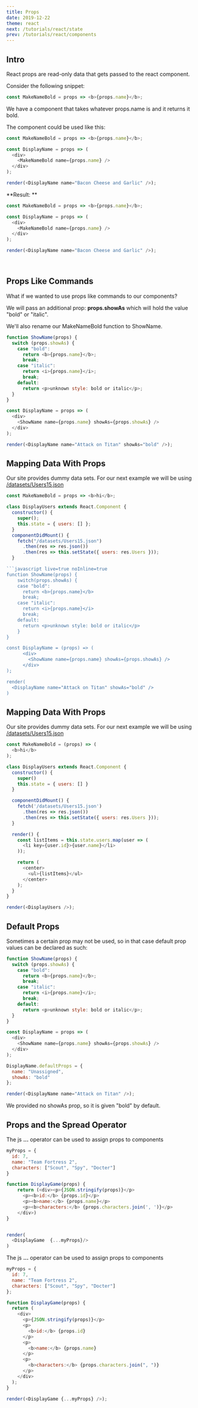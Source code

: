 ```yaml
---
title: Props
date: 2019-12-22
theme: react
next: /tutorials/react/state
prev: /tutorials/react/components
---
```


## Intro

React props are read-only data that gets passed to the react component.

Consider the following snippet:

```javascript
const MakeNameBold = props => <b>{props.name}</b>;
```

We have a component that takes whatever props.name is and it returns it bold.

The component could be used like this:

```javascript noInline=true
const MakeNameBold = props => <b>{props.name}</b>;

const DisplayName = props => (
  <div>
    <MakeNameBold name={props.name} />
  </div>
);

render(<DisplayName name="Bacon Cheese and Garlic" />);
```

**Result: **

```javascript render=true noInline=true
const MakeNameBold = props => <b>{props.name}</b>;

const DisplayName = props => (
  <div>
    <MakeNameBold name={props.name} />
  </div>
);

render(<DisplayName name="Bacon Cheese and Garlic" />);
```

<br />

## Props Like Commands

What if we wanted to use props like commands to our components?

We will pass an additional prop: **props.showAs** which will hold the value "bold" or "italic".

We'll also rename our MakeNameBold function to ShowName.

```javascript live=true noInline=true
function ShowName(props) {
  switch (props.showAs) {
    case "bold":
      return <b>{props.name}</b>;
      break;
    case "italic":
      return <i>{props.name}</i>;
      break;
    default:
      return <p>unknown style: bold or italic</p>;
  }
}

const DisplayName = props => (
  <div>
    <ShowName name={props.name} showAs={props.showAs} />
  </div>
);

render(<DisplayName name="Attack on Titan" showAs="bold" />);
```

## Mapping Data With Props

Our site provides dummy data sets. For our next example we will be using [/datasets/Users15.json](/datasets/Users15.json)

```javascript live=true noInline=true
const MakeNameBold = props => <b>hi</b>;

class DisplayUsers extends React.Component {
  constructor() {
    super();
    this.state = { users: [] };
  }
  componentDidMount() {
    fetch("/datasets/Users15.json")
      .then(res => res.json())
      .then(res => this.setState({ users: res.Users }));
  }

```javascript live=true noInline=true
function ShowName(props) {
    switch(props.showAs) {
    case "bold":
      return <b>{props.name}</b>
      break;
    case "italic":
      return <i>{props.name}</i>
      break;
    default:
      return <p>unknown style: bold or italic</p>
    }
} 

const DisplayName = (props) => (
      <div>
        <ShowName name={props.name} showAs={props.showAs} />
      </div>
);

render(
  <DisplayName name="Attack on Titan" showAs="bold" />
)
```

## Mapping Data With Props

Our site provides dummy data sets. For our next example we will be using [/datasets/Users15.json](/datasets/Users15.json)

```javascript live=true noInline=true
const MakeNameBold = (props) => (
  <b>hi</b>
);

class DisplayUsers extends React.Component {
  constructor() {
    super()
    this.state = { users: [] }
  }

  componentDidMount() {
    fetch('/datasets/Users15.json')
      .then(res => res.json())
      .then(res => this.setState({ users: res.Users }));
  }

  render() {
    const listItems = this.state.users.map(user => (
      <li key={user.id}>{user.name}</li>
    ));

    return (
      <center>
        <ul>{listItems}</ul>
      </center>
    );
  }
}

render(<DisplayUsers />);
```

## Default Props

Sometimes a certain prop may not be used, so in that case default prop values can be declared as such:

```javascript live=true noInline=true
function ShowName(props) {
  switch (props.showAs) {
    case "bold":
      return <b>{props.name}</b>;
      break;
    case "italic":
      return <i>{props.name}</i>;
      break;
    default:
      return <p>unknown style: bold or italic</p>;
  }
}

const DisplayName = props => (
  <div>
    <ShowName name={props.name} showAs={props.showAs} />
  </div>
);

DisplayName.defaultProps = {
  name: "Unassigned",
  showAs: "bold"
};

render(<DisplayName name="Attack on Titan" />);
```

We provided no showAs prop, so it is given "bold" by default.

## Props and the Spread Operator

The js **...** operator can be used to assign props to components

```javascript live=true noInline=true
myProps = {
  id: 7,
  name: "Team Fortress 2",
  characters: ["Scout", "Spy", "Docter"]
}

function DisplayGame(props) {
    return (<div><p>{JSON.stringify(props)}</p>
      <p><b>id:</b> {props.id}</p>
      <p><b>name:</b> {props.name}</p>
      <p><b>characters:</b> {props.characters.join(', ')}</p>
    </div>)
} 


render(
  <DisplayGame  {...myProps}/>
)
```

The js **...** operator can be used to assign props to components

```javascript live=true noInline=true
myProps = {
  id: 7,
  name: "Team Fortress 2",
  characters: ["Scout", "Spy", "Docter"]
};

function DisplayGame(props) {
  return (
    <div>
      <p>{JSON.stringify(props)}</p>
      <p>
        <b>id:</b> {props.id}
      </p>
      <p>
        <b>name:</b> {props.name}
      </p>
      <p>
        <b>characters:</b> {props.characters.join(", ")}
      </p>
    </div>
  );
}

render(<DisplayGame {...myProps} />);
```
